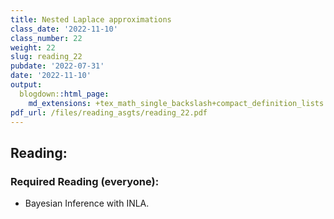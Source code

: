 ```yaml
---
title: Nested Laplace approximations
class_date: '2022-11-10'
class_number: 22
weight: 22
slug: reading_22
pubdate: '2022-07-31'
date: '2022-11-10'
output:
  blogdown::html_page:
    md_extensions: +tex_math_single_backslash+compact_definition_lists
pdf_url: /files/reading_asgts/reading_22.pdf
---
```

## Reading:

### Required Reading (everyone):

* Bayesian Inference with INLA.

